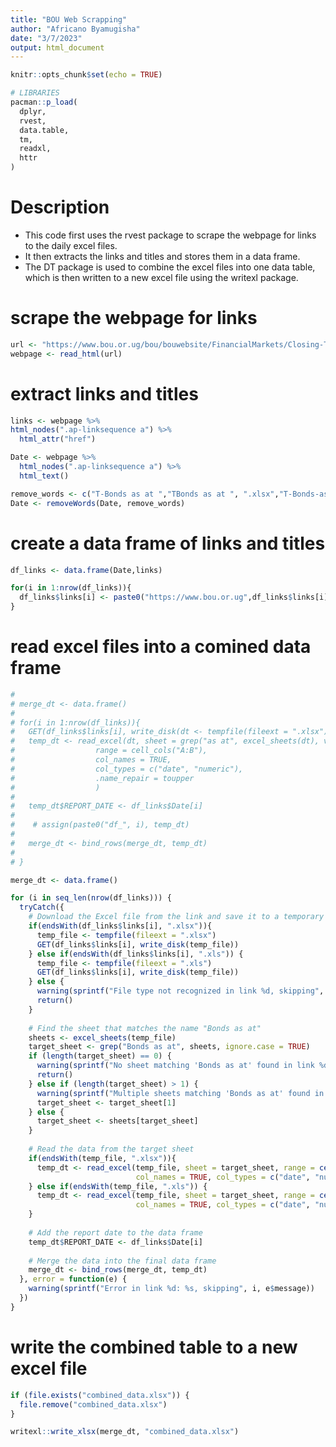 ```yaml
---
title: "BOU Web Scrapping"
author: "Africano Byamugisha"
date: "3/7/2023"
output: html_document
---
```


```r
knitr::opts_chunk$set(echo = TRUE)
```

```r
# LIBRARIES
pacman::p_load(
  dplyr,
  rvest,
  data.table,
  tm,
  readxl,
  httr
)
```


# Description
- This code first uses the rvest package to scrape the webpage for links to the daily excel files. 
- It then extracts the links and titles and stores them in a data frame. 
- The DT package is used to combine the excel files into one data table, which is then written to a new excel file using the writexl package.


# scrape the webpage for links
```r
url <- "https://www.bou.or.ug/bou/bouwebsite/FinancialMarkets/Closing-TBondsPrices-Yield.html"
webpage <- read_html(url)
```


# extract links and titles
```r
links <- webpage %>% 
html_nodes(".ap-linksequence a") %>%
  html_attr("href")

Date <- webpage %>%
  html_nodes(".ap-linksequence a") %>%
  html_text()

remove_words <- c("T-Bonds as at ","TBonds as at ", ".xlsx","T-Bonds-as-at-","Bonds-as-at-")
Date <- removeWords(Date, remove_words)

```


# create a data frame of links and titles
```r

df_links <- data.frame(Date,links)

for(i in 1:nrow(df_links)){
  df_links$links[i] <- paste0("https://www.bou.or.ug",df_links$links[i])
}
```

# read excel files into a comined data frame

```r
# 
# merge_dt <- data.frame()
# 
# for(i in 1:nrow(df_links)){
#   GET(df_links$links[i], write_disk(dt <- tempfile(fileext = ".xlsx")))
#   temp_dt <- read_excel(dt, sheet = grep("as at", excel_sheets(dt), value = TRUE,ignore.case = T),
#                  range = cell_cols("A:B"),
#                  col_names = TRUE, 
#                  col_types = c("date", "numeric"),
#                  .name_repair = toupper
#                  )
#   
#   temp_dt$REPORT_DATE <- df_links$Date[i]
#   
#    # assign(paste0("df_", i), temp_dt)
#   
#   merge_dt <- bind_rows(merge_dt, temp_dt)
#   
# }

```


```r

merge_dt <- data.frame()

for (i in seq_len(nrow(df_links))) {
  tryCatch({
    # Download the Excel file from the link and save it to a temporary file
    if(endsWith(df_links$links[i], ".xlsx")){
      temp_file <- tempfile(fileext = ".xlsx")
      GET(df_links$links[i], write_disk(temp_file))
    } else if(endsWith(df_links$links[i], ".xls")) {
      temp_file <- tempfile(fileext = ".xls")
      GET(df_links$links[i], write_disk(temp_file))
    } else {
      warning(sprintf("File type not recognized in link %d, skipping", i))
      return()
    }
    
    # Find the sheet that matches the name "Bonds as at"
    sheets <- excel_sheets(temp_file)
    target_sheet <- grep("Bonds as at", sheets, ignore.case = TRUE)
    if (length(target_sheet) == 0) {
      warning(sprintf("No sheet matching 'Bonds as at' found in link %d, skipping", i))
      return()
    } else if (length(target_sheet) > 1) {
      warning(sprintf("Multiple sheets matching 'Bonds as at' found in link %d, using the first one", i))
      target_sheet <- target_sheet[1]
    } else {
      target_sheet <- sheets[target_sheet]
    }
    
    # Read the data from the target sheet
    if(endsWith(temp_file, ".xlsx")){
      temp_dt <- read_excel(temp_file, sheet = target_sheet, range = cell_cols("A:B"),
                            col_names = TRUE, col_types = c("date", "numeric"), .name_repair = toupper)
    } else if(endsWith(temp_file, ".xls")) {
      temp_dt <- read_excel(temp_file, sheet = target_sheet, range = cell_cols("A:B"),
                            col_names = TRUE, col_types = c("date", "numeric"), .name_repair = toupper)
    }
    
    # Add the report date to the data frame
    temp_dt$REPORT_DATE <- df_links$Date[i]
    
    # Merge the data into the final data frame
    merge_dt <- bind_rows(merge_dt, temp_dt)
  }, error = function(e) {
    warning(sprintf("Error in link %d: %s, skipping", i, e$message))
  })
}

```




# write the combined table to a new excel file
```r

if (file.exists("combined_data.xlsx")) {
  file.remove("combined_data.xlsx")
}

writexl::write_xlsx(merge_dt, "combined_data.xlsx")

```


